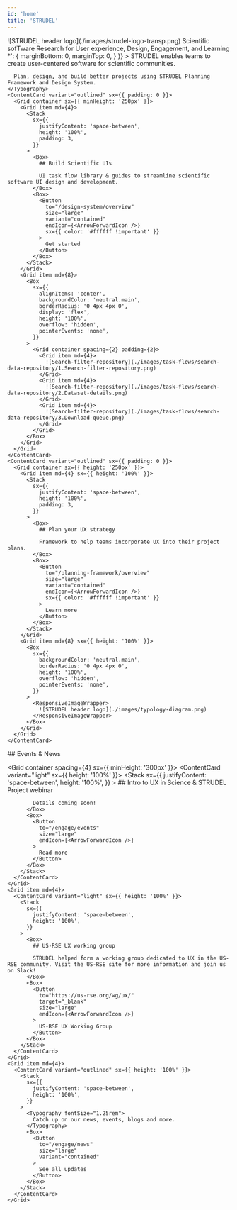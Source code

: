 ```yaml
---
id: 'home'
title: 'STRUDEL'
---
```


<PageSection containerWidth="lg">
  <Stack
    sx={{
      alignItems: 'center',
      textAlign: 'center',
      paddingTop: '24px',
      paddingBottom: '24px'
    }}
  >
    <Box
      sx={{
        flexShrink: 0,
        maxWidth: '600px',
        minWidth: '300px',
        pointerEvents: 'none',
        width: '75%',
      }}
    >
      ![STRUDEL header logo](./images/strudel-logo-transp.png)
    </Box>
    <Typography 
      sx={{
        fontSize: '1.5rem',
        maxWidth: '650px',
        paddingTop: '24px'
      }}
    >
      Scientific sofTware Research for User experience, Design, Engagement, and Learning
    </Typography>
  </Stack>
</PageSection>
<Hero containerWidth="lg" sideRibbon="left">
  <Stack spacing={4}>
    <Typography 
      sx={{
        fontSize: '1.25rem',
        textAlign: 'center',
        '& > *': {
          marginBottom: 0,
          marginTop: 0,
        }
      }}
    >
      STRUDEL enables teams to create user-centered software for scientific communities.
      
      Plan, design, and build better projects using STRUDEL Planning Framework and Design System.
    </Typography>
    <ContentCard variant="outlined" sx={{ padding: 0 }}>
      <Grid container sx={{ minHeight: '250px' }}>
        <Grid item md={4}>
          <Stack
            sx={{
              justifyContent: 'space-between',
              height: '100%',
              padding: 3,
            }}
          >
            <Box>
              ## Build Scientific UIs

              UI task flow library & guides to streamline scientific software UI design and development.
            </Box>
            <Box>
              <Button 
                to="/design-system/overview"
                size="large"
                variant="contained"
                endIcon={<ArrowForwardIcon />}
                sx={{ color: '#ffffff !important' }}
              >
                Get started
              </Button>
            </Box>
          </Stack>
        </Grid>
        <Grid item md={8}>
          <Box
            sx={{
              alignItems: 'center',
              backgroundColor: 'neutral.main',
              borderRadius: '0 4px 4px 0',
              display: 'flex',
              height: '100%',
              overflow: 'hidden',
              pointerEvents: 'none',
            }}
          >
            <Grid container spacing={2} padding={2}>
              <Grid item md={4}>
                ![Search-filter-repository](./images/task-flows/search-data-repository/1.Search-filter-repository.png)
              </Grid>
              <Grid item md={4}>
                ![Search-filter-repository](./images/task-flows/search-data-repository/2.Dataset-details.png)
              </Grid>
              <Grid item md={4}>
                ![Search-filter-repository](./images/task-flows/search-data-repository/3.Download-queue.png)
              </Grid>
            </Grid>
          </Box>
        </Grid>
      </Grid>
    </ContentCard>
    <ContentCard variant="outlined" sx={{ padding: 0 }}>
      <Grid container sx={{ height: '250px' }}>
        <Grid item md={4} sx={{ height: '100%' }}>
          <Stack
            sx={{
              justifyContent: 'space-between',
              height: '100%',
              padding: 3,
            }}
          >
            <Box>
              ## Plan your UX strategy

              Framework to help teams incorporate UX into their project plans.
            </Box>
            <Box>
              <Button 
                to="/planning-framework/overview"
                size="large"
                variant="contained"
                endIcon={<ArrowForwardIcon />}
                sx={{ color: '#ffffff !important' }}
              >
                Learn more
              </Button>
            </Box>
          </Stack>
        </Grid>
        <Grid item md={8} sx={{ height: '100%' }}>
          <Box
            sx={{
              backgroundColor: 'neutral.main',
              borderRadius: '0 4px 4px 0',
              height: '100%',
              overflow: 'hidden',
              pointerEvents: 'none',
            }}
          >
            <ResponsiveImageWrapper>
              ![STRUDEL header logo](./images/typology-diagram.png)
            </ResponsiveImageWrapper>
          </Box>
        </Grid>
      </Grid>
    </ContentCard>
  </Stack>
</Hero>
<PageSection containerWidth="lg" sideRibbon="right" sx={{ paddingBottom: 8 }}>
  ## Events & News

  <Grid container spacing={4} sx={{ minHeight: '300px' }}>
    <Grid item md={4}>
      <ContentCard variant="light" sx={{ height: '100%' }}>
        <Stack
          sx={{
            justifyContent: 'space-between',
            height: '100%',
          }}
        >
          <Box>
            ## Intro to UX in Science & STRUDEL Project webinar

            Details coming soon!
          </Box>
          <Box>
            <Button 
              to="/engage/events"
              size="large"
              endIcon={<ArrowForwardIcon />}
            >
              Read more
            </Button>
          </Box>
        </Stack>
      </ContentCard>
    </Grid>
    <Grid item md={4}>
      <ContentCard variant="light" sx={{ height: '100%' }}>
        <Stack
          sx={{
            justifyContent: 'space-between',
            height: '100%',
          }}
        >
          <Box>
            ## US-RSE UX working group

            STRUDEL helped form a working group dedicated to UX in the US-RSE community. Visit the US-RSE site for more information and join us on Slack!
          </Box>
          <Box>
            <Button 
              to="https://us-rse.org/wg/ux/"
              target="_blank"
              size="large"
              endIcon={<ArrowForwardIcon />}
            >
              US-RSE UX Working Group
            </Button>
          </Box>
        </Stack>
      </ContentCard>
    </Grid>
    <Grid item md={4}>
      <ContentCard variant="outlined" sx={{ height: '100%' }}>
        <Stack
          sx={{
            justifyContent: 'space-between',
            height: '100%',
          }}
        >
          <Typography fontSize="1.25rem">
            Catch up on our news, events, blogs and more.
          </Typography>
          <Box>
            <Button 
              to="/engage/news"
              size="large"
              variant="contained"
            >
              See all updates
            </Button>
          </Box>
        </Stack>
      </ContentCard>
    </Grid>
  </Grid>
</PageSection>
